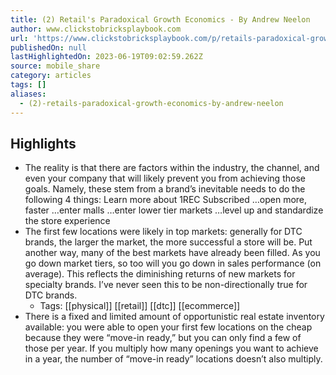 ```yaml
---
title: (2) Retail's Paradoxical Growth Economics - By Andrew Neelon
author: www.clickstobricksplaybook.com
url: 'https://www.clickstobricksplaybook.com/p/retails-paradoxical-growth-economics'
publishedOn: null
lastHighlightedOn: 2023-06-19T09:02:59.262Z
source: mobile_share
category: articles
tags: []
aliases:
  - (2)-retails-paradoxical-growth-economics-by-andrew-neelon
---
```

## Highlights
- The reality is that there are factors within the industry, the channel, and even your company that will likely prevent you from achieving those goals. Namely, these stem from a brand’s inevitable needs to do the following 4 things:
  Learn more about 1REC
  Subscribed
  …open more, faster
  …enter malls
  …enter lower tier markets
  …level up and standardize the store experience
- The first few locations were likely in top markets: generally for DTC brands, the larger the market, the more successful a store will be. Put another way, many of the best markets have already been filled. As you go down market tiers, so too will you go down in sales performance (on average). This reflects the diminishing returns of new markets for specialty brands. I’ve never seen this to be non-directionally true for DTC brands.
    - Tags: [[physical]] [[retail]] [[dtc]] [[ecommerce]] 
- There is a fixed and limited amount of opportunistic real estate inventory available: you were able to open your first few locations on the cheap because they were “move-in ready,” but you can only find a few of those per year. If you multiply how many openings you want to achieve in a year, the number of “move-in ready” locations doesn’t also multiply.

